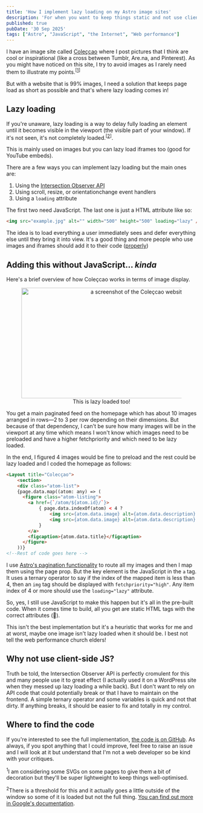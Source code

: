 ```yaml
---
title: 'How I implement lazy loading on my Astro image sites'
description: 'For when you want to keep things static and not use client-side JS.'
published: true
pubDate: '30 Sep 2025'
tags: ["Astro", "JavaScript", "the Internet", "Web performance"]
---
```



I have an image site called [Coleçcao](https://coleccao.club/) where I post pictures that I think are cool or inspirational (like a cross between Tumblr, Are.na, and Pinterest). As you might have noticed on this site, I try to avoid images as I rarely need them to illustrate my points.<sup>[<a href="#in-1">1</a>]</sup>

But with a website that is 99% images, I need a solution that keeps page load as short as possible and that's where lazy loading comes in! 

## Lazy loading

If you're unaware, lazy loading is a way to delay fully loading an element until it becomes visible in the viewport (the visible part of your window). If it's not seen, it's not completely loaded.<sup>[<a href="#in-2">2</a>]</sup>.

This is mainly used on images but you can lazy load iframes too (good for YouTube embeds).

There are a few ways you can implement lazy loading but the main ones are:

1. Using the [Intersection Observer API](https://developer.mozilla.org/en-US/docs/Web/API/Intersection_Observer_API)
2. Using scroll, resize, or orientationchange event handlers
3. Using a <code>loading</code> attribute

The first two need JavaScript. The last one is just a HTML attribute like so:

```html
<img src="example.jpg" alt="" width="500" height="500" loading="lazy" />
```

The idea is to load everything a user immediately sees and defer everything else until they bring it into view. It's a good thing and more people who use images and iframes should add it to their code ([properly](https://calendar.perfplanet.com/2022/lazy-loading-lcp-images-why-does-this-anti-pattern-happen/))

## Adding this without JavaScript... _kinda_

Here's a brief overview of how Coleçcao works in terms of image display.

<figure style="text-align:center;">
	<img src="/images/coleccao-screenshot.jpg" width="600" height="292" alt="a screenshot of the Coleçcao website" loading="lazy" />
	<figcaption>This is lazy loaded too!</figcaption>
</figure>

You get a main paginated feed on the homepage which has about 10 images arranged in rows—2 to 3 per row depending on their dimensions. But because of that dependency, I can't be sure how many images will be in the viewport at any time which means I won't know which images need to be preloaded and have a higher fetchpriority and which need to be lazy loaded.

In the end, I figured 4 images would be fine to preload and the rest could be lazy loaded and I coded the homepage as follows:

```html
<Layout title="Colecçao">
	<section>
    <div class="atom-list">
    {page.data.map((atom: any) => (
      <figure class="atom-listing">
        <a href={`/atom/${atom.id}/`}>
        	{ page.data.indexOf(atom) < 4 ?
        		<img src={atom.data.image} alt={atom.data.description} width={atom.data.dimensions[0]} height={atom.data.dimensions[1]} fetchpriority="high" /> :
        		<img src={atom.data.image} alt={atom.data.description} width={atom.data.dimensions[0]} height={atom.data.dimensions[1]} loading="lazy" />
        	}
        </a>
        <figcaption>{atom.data.title}</figcaption>
      </figure>
    ))}
<!--Rest of code goes here -->
```

I use [Astro's pagination functionality](https://docs.astro.build/en/guides/routing/#pagination) to route all my images and then I map them using the page prop. But the key element is the JavaScript in the `a` tag. It uses a ternary operator to say if the index of the mapped item is less than 4, then an `img` tag should be displayed with `fetchpriority="high"`. Any item index of 4 or more should use the `loading="lazy"` attribute.

So, yes, I still use JavaScript to make this happen but it's all in the pre-built code. When it comes time to build, all you get are static HTML tags with the correct attributes (🤞).

This isn't the best implementation but it's a heuristic that works for me and at worst, maybe one image isn't lazy loaded when it should be. I best not tell the web performance church elders!

## Why not use client-side JS?

Truth be told, the Intersection Observer API is perfectly cromulent for this and many people use it to great effect (I actually used it on a WordPress site when they messed up lazy loading a while back). But I don't want to rely on API code that could potentially break or that I have to maintain on the frontend. A simple ternary operator and some variables is quick and not that dirty. If anything breaks, it should be easier to fix and totally in my control.

## Where to find the code

If you're interested to see the full implementation, [the code is on GitHub](https://github.com/starchildluke/coleccao). As always, if you spot anything that I could improve, feel free to raise an issue and I will look at it but understand that I'm not a web developer so be kind with your critiques.

<IcebergNotes>
	<p><sup id="in-1">1</sup>I am considering some SVGs on some pages to give them a bit of decoration but they'll be super lightweight to keep things well-optimised.</p>
	<p><sup id="in-2">2</sup>There is a threshold for this and it actually goes a little outside of the window so some of it is loaded but not the full thing. <a href="https://web.dev/articles/browser-level-image-lazy-loading#distance-from-viewport">You can find out more in Google's documentation</a>.</p>
</IcebergNotes>

